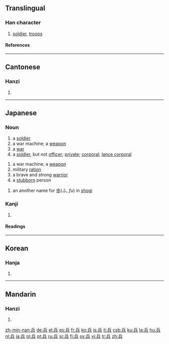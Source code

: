 ==Translingual==
===Han character===
{{Han char|rad=八|as=05|sn=7|four=7280<sub>1</sub>|canj=人一金 (OMC)}}
# [[soldier]], [[troops]]
====References====
{{Han ref|kx=0127.100|dkj=01462|hdz=10244.040|uh=5175|ud=20853|bh=A74C|bd=42828}}
----
==Cantonese==
===Hanzi===
{{yue-hanzi|jyut=|y=bing1}}
# {{defn|Cantonese}}
----
== Japanese ==
=== Noun ===
{{ja-noun|k|hira=へい|rom=hei}}
# a [[soldier]]
# a war machine; a [[weapon]]
# a [[war]]
# a [[soldier]], but not [[officer]]; [[private]]; [[corporal]]; [[lance corporal]]
{{ja-noun|k|hira=つわもの|rom=tsuwamono}}
# a war machine; a [[weapon]]
# military [[ration]]
# a brave and strong [[warrior]]
# a [[stubborn]] person
{{ja-noun|k|hira=ひょう|rom=hyō}}
# an another name for [[歩]](ふ, ''fu'') in [[shogi]]
===Kanji===
{{ja-kanji|grade=4|rs=八05}}
# {{defn|Japanese}} 
====Readings====
{{ja-readings|on=[[へい]] (hei), [[ひょう]] (hyō)|kun=[[つわもの]] (tsuwamono), [[いくさ]] (ikusa)}}
----
==Korean==
===Hanja===
{{ko-hanja|hangeul=병|rv=byeong|mr=pyŏng}}
# {{defn|Korean}}
----
==Mandarin==
===Hanzi===
{{cmn-hanzi|pin=[[bīng]] (bing1), [[jī]] (ji1)|wg=ping<sup>1</sup>, chi<sup>1</sup>}}
# {{defn|Mandarin}}

[[zh-min-nan:兵]]
[[de:兵]]
[[el:兵]]
[[es:兵]]
[[fr:兵]]
[[ko:兵]]
[[is:兵]]
[[it:兵]]
[[csb:兵]]
[[ku:兵]]
[[la:兵]]
[[hu:兵]]
[[nl:兵]]
[[ja:兵]]
[[pl:兵]]
[[pt:兵]]
[[ru:兵]]
[[sr:兵]]
[[fi:兵]]
[[sv:兵]]
[[vi:兵]]
[[tr:兵]]
[[zh:兵]]